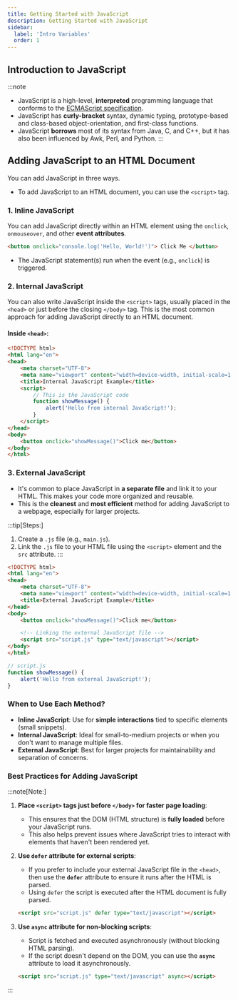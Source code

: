 ```yaml
---
title: Getting Started with JavaScript
description: Getting Started with JavaScript
sidebar:
  label: 'Intro Variables'
  order: 1
---
```


## Introduction to JavaScript
:::note
- JavaScript is a high-level, **interpreted** programming language that conforms to the [ECMAScript specification](https://ecma-international.org/publications-and-standards/standards/ecma-262/). 
- JavaScript has **curly-bracket** syntax, dynamic typing, prototype-based and class-based object-orientation, and first-class functions.
- JavaScript **borrows** most of its syntax from Java, C, and C++, but it has also been influenced by Awk, Perl, and Python.
:::

## Adding JavaScript to an HTML Document
You can add JavaScript in three ways.
- To add JavaScript to an HTML document, you can use the `<script>` tag. 

### 1. Inline JavaScript

You can add JavaScript directly within an HTML element using the `onclick`, `onmouseover`, and other **event attributes**.

```html
<button onclick="console.log('Hello, World!')"> Click Me </button>
```
- The JavaScript statement(s) run when the event (e.g., `onclick`) is triggered.

### 2. Internal JavaScript 

You can also write JavaScript inside the `<script>` tags, usually placed in the `<head>` or just before the closing `</body>` tag. This is the most common approach for adding JavaScript directly to an HTML document.

#### Inside `<head>`:
```html
<!DOCTYPE html>
<html lang="en">
<head>
    <meta charset="UTF-8">
    <meta name="viewport" content="width=device-width, initial-scale=1.0">
    <title>Internal JavaScript Example</title>
    <script>
        // This is the JavaScript code
        function showMessage() {
            alert('Hello from internal JavaScript!');
        }
    </script>
</head>
<body>
    <button onclick="showMessage()">Click me</button>
</body>
</html>
```


### 3. External JavaScript

- It's common to place JavaScript in **a separate file** and link it to your HTML. This makes your code more organized and reusable.
- This is the **cleanest** and **most efficient** method for adding JavaScript to a webpage, especially for larger projects.

:::tip[Steps:]
1. Create a `.js` file (e.g., `main.js`).
2. Link the `.js` file to your HTML file using the `<script>` element and the `src` attribute.
:::

```html title="Example: Linking an External JavaScript File"
<!DOCTYPE html>
<html lang="en">
<head>
    <meta charset="UTF-8">
    <meta name="viewport" content="width=device-width, initial-scale=1.0">
    <title>External JavaScript Example</title>
</head>
<body>
    <button onclick="showMessage()">Click me</button>

    <!-- Linking the external JavaScript file -->
    <script src="script.js" type="text/javascript"></script>
</body>
</html>
```

```javascript title="script.js"
// script.js
function showMessage() {
    alert('Hello from external JavaScript!');
}
```

### When to Use Each Method?

- **Inline JavaScript**: Use for **simple interactions** tied to specific elements (small snippets).
- **Internal JavaScript**: Ideal for small-to-medium projects or when you don't want to manage multiple files.
- **External JavaScript**: Best for larger projects for maintainability and separation of concerns.

### Best Practices for Adding JavaScript
:::note[Note:]
1. **Place `<script>` tags just before `</body>` for faster page loading**: 
    - This ensures that the DOM (HTML structure) is **fully loaded** before your JavaScript runs. 
    - This also helps prevent issues where JavaScript tries to interact with elements that haven't been rendered yet.
  
2. **Use `defer` attribute for external scripts**: 
    - If you prefer to include your external JavaScript file in the `<head>`, then use the **`defer`** attribute to ensure it runs after the HTML is parsed.
    - Using `defer` the script is executed after the HTML document is fully parsed.

   ```html title="Example: Using defer attribute"
   <script src="script.js" defer type="text/javascript"></script>
   ```
3. **Use `async` attribute for non-blocking scripts**: 
    - Script is fetched and executed asynchronously (without blocking HTML parsing).
    - If the script doesn't depend on the DOM, you can use the **`async`**  attribute to load it asynchronously.    

    ```html title="Example: Using async attribute"
    <script src="script.js" type="text/javascript" async></script>
    ```   
:::
